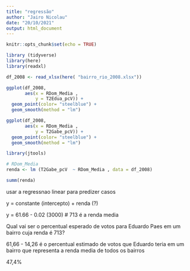 ```yaml
---
title: "regressão"
author: "Jairo Nicolau"
date: "20/10/2021"
output: html_document
---
```


```r
knitr::opts_chunk$set(echo = TRUE)
```

```r
library (tidyverse)
library(here)
library(readxl)
```

```r
df_2008 <- read_xlsx(here( "bairro_rio_2008.xlsx"))
```


```r
ggplot(df_2008,
       aes(x = RDom_Media , 
           y = T2Edua_pcV)) +
  geom_point(color= "steelblue") +
  geom_smooth(method = "lm")
```

```r
ggplot(df_2008,
       aes(x = RDom_Media , 
           y = T2Gabe_pcV)) +
  geom_point(color= "steelblue") +
  geom_smooth(method = "lm")
```







```r
library(jtools)

# RDom_Media
renda <- lm (T2Gabe_pcV  ~ RDom_Media , data = df_2008)

summ(renda)
```

usar a regressnao linear para predizer casos

y = constante (intercepto) + renda (?) 

y = 61.66 - 0.02 (3000) #  713 é a renda media 

Qual vai ser o percentual esperado de votos para Eduardo Paes em um bairro cuja renda é 713?

61,66 - 14,26 é o percentual estimado de votos que Eduardo teria em um bairro que representa a renda media de todos os bairros

47,4%








